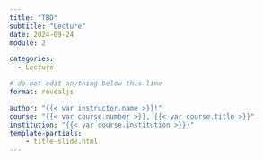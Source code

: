 ```yaml
---
title: "TBD"
subtitle: "Lecture"
date: 2024-09-24
module: 2

categories: 
  - Lecture

# do not edit anything below this line
format: revealjs

author: "{{< var instructor.name >}}!"
course: "{{< var course.number >}}, {{< var course.title >}}"
institution: "{{< var course.institution >}}}"
template-partials:
    - title-slide.html
---
```



::: {#refs}
:::
